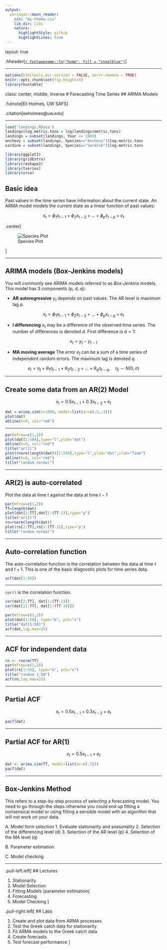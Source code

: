 ```yaml
---
output:
  xaringan::moon_reader:
    css: "my-theme.css"
    lib_dir: libs
    nature:
      highlightStyle: github
      highlightLines: true
---
```


layout: true

.hheader[<a href="index.html">`r fontawesome::fa("home", fill = "steelblue")`</a>]

---

```r
options(htmltools.dir.version = FALSE, servr.daemon = TRUE)
knitr::opts_chunk$set(fig.height=5)
library(huxtable)
```

class: center, middle, inverse
# Forecasting Time Series
## ARIMA Models

.futnote[Eli Holmes, UW SAFS]

.citation[eeholmes@uw.edu]

---

```r
load("landings.RData")
landings$log.metric.tons = log(landings$metric.tons)
landings = subset(landings, Year <= 1989)
anchovy = subset(landings, Species=="Anchovy")$log.metric.tons
sardine = subset(landings, Species=="Sardine")$log.metric.tons

library(ggplot2)
library(gridExtra)
library(reshape2)
library(tseries)
library(urca)
```

## Basic idea

Past values in the time series have information about the current state.  An ARMA model models the current state as a linear function of past values:

$$x_t = \phi_1 x_{t-1} + \phi_2 x_{t-2} + ... + \phi_p x_{t-p} + e_t$$

.center[

![Species Plot](./figs/SpeciesPlot.jpeg)

]

---

## ARIMA models (Box-Jenkins models)

You will commonly see ARIMA models referred to as *Box-Jenkins* models.  This model has 3 components (p, d, q):

- **AR autoregressive**  $y_t$ depends on past values. The AR level is maximum lag $p$.

$$x_t = \phi_1 x_{t-1} + \phi_2 x_{t-2} + ... + \phi_p x_{t-p} + e_t$$

- **I differencing** $x_t$ may be a difference of the observed time series.  The number of differences is denoted $d$. First difference is $d=1$:

$$x_t = y_t - y_{t-1}$$

- **MA moving average**  The error $e_t$ can be a sum of a time series of independent random errors.  The maximum lag is denoted $q$.

$$e_t = \eta_t + \theta_1 \eta_{t-1} + \theta_2 \eta_{t-2} + ... + \theta_q \eta_{t-q},\quad \eta_t \sim N(0, \sigma)$$

---

## Create some data from an AR(2) Model

$$x_t = 0.5 x_{t-1} + 0.3 x_{t-2} + e_t$$

```r
dat = arima.sim(n=1000, model=list(ar=c(.5,.3)))
plot(dat)
abline(h=0, col="red")
```

---

```r
par(mfrow=c(1,2))
plot(dat[1:500],type="l",ylab="dat")
abline(h=0, col="red")
title("ar(2)")
plot(rnorm(length(dat))[1:500],type="l",ylab="dat",xlab="Time")
abline(h=0, col="red")
title("random normal")
```

---

## AR(2) is auto-correlated

Plot the data at time $t$ against the data at time $t-1$

```r
par(mfrow=c(1,2))
TT=length(dat)
plot(dat[2:TT],dat[1:(TT-1)],type="p")
title("ar(2)")
rn=rnorm(length(dat))
plot(rn[2:TT],rn[1:(TT-1)],type="p")
title("random normal")
```

---

## Auto-correlation function

The auto-correlation function is the correlation between the data at time $t$ and $t+1$.  This is one of the basic diagnostic plots for time series data.

```r
acf(dat[1:50])
```

---

`cor()` is the correlation function.

```r
cor(dat[2:TT], dat[1:(TT-1)])
cor(dat[11:TT], dat[1:(TT-10)])
```

```r
par(mfrow=c(1,2))
plot(dat[1:50], type="b", pch="x")
title("dat[1:50]")
acf(dat,lag.max=25)
```

---

## ACF for independent data

```r
rn <- rnorm(TT)
par(mfrow=c(1,2))
plot(rn[1:50], type="b", pch="x")
title("random 1:50")
acf(rn,lag.max=25)
```

---

## Partial ACF

$$x_t = 0.5 x_{t-1} + 0.3 x_{t-2} + e_t$$

```r
pacf(dat)
```

---

## Partial ACF for AR(1)

$$x_t = 0.5 x_{t-1} + e_t$$

```r
dat <- arima.sim(TT, model=list(ar=c(.5)))
pacf(dat)
```
---

## Box-Jenkins Method

This refers to a step-by-step process of selecting a forecasting model.  You need to go through the steps otherwise you could end up fitting a nonsensical model or using fitting a sensible model with an algorithm that will not work on your data.

A. Model form selection
  1. Evaluate stationarity and seasonality
  2. Selection of the differencing level (d)
  3. Selection of the AR level (p)
  4. Selection of the MA level (q)

B. Parameter estimation

C. Model checking

---

.pull-left.left[
## Lectures

1. Stationarity
2. Model Selection
3. Fitting Models (parameter estimation)
4. Forecasting
5. Model Checking
]

.pull-right.left[
## Labs

1. Create and plot data from ARMA processes
2. Test the Greek catch data for stationarity
3. Fit ARMA models to the Greek catch data
4. Create forecasts
5. Test forecast performance
]